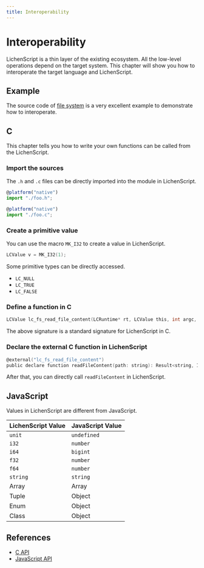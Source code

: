 ```yaml
---
title: Interoperability
---
```


# Interoperability

LichenScript is a thin layer of the existing ecosystem.
All the low-level operations depend on the target system.
This chapter will show you how to interoperate the target language and LichenScript.

## Example

The source code of [file system](https://github.com/lichenscript/lichenscript-fs)
is a very excellent example to demonstrate how to interoperate.

## C

This chapter tells you how to write your own functions
can be called from the LichenScript.

### Import the sources

The `.h` and `.c` files can be directly imported into the module in LichenScript.

```js
@platform("native")
import "./foo.h";

@platform("native")
import "./foo.c";
```

### Create a primitive value

You can use the macro `MK_I32` to create a value in LichenScript.

```c
LCValue v = MK_I32(1);
```

Some primitive types can be directly accessed.

- `LC_NULL`
- `LC_TRUE`
- `LC_FALSE`

### Define a function in C

```c
LCValue lc_fs_read_file_content(LCRuntime* rt, LCValue this, int argc, LCValue* args);
```

The above signature is a standard signature for LichenScript in C.

### Declare the external C function in LichenScript

```c
@external("lc_fs_read_file_content")
public declare function readFileContent(path: string): Result<string, IOError>;
```

After that, you can directly call `readFileContent` in LichenScript.

## JavaScript

Values in LichenScript are different from JavaScript.

| LichenScript Value | JavaScript Value |
| ------------------ | ---------------- |
| `unit` | `undefined` |
| `i32` | `number` |
| `i64` | `bigint` |
| `f32` | `number` |
| `f64` | `number` |
| `string` | `string` |
| Array | Array |
| Tuple | Object |
| Enum | Object |
| Class | Object |


## References

- [C API](https://github.com/lichenscript/lichenscript/blob/master/runtime/c/runtime.h)
- [JavaScript API](https://github.com/lichenscript/lichenscript/blob/master/runtime/js/runtime.js)
